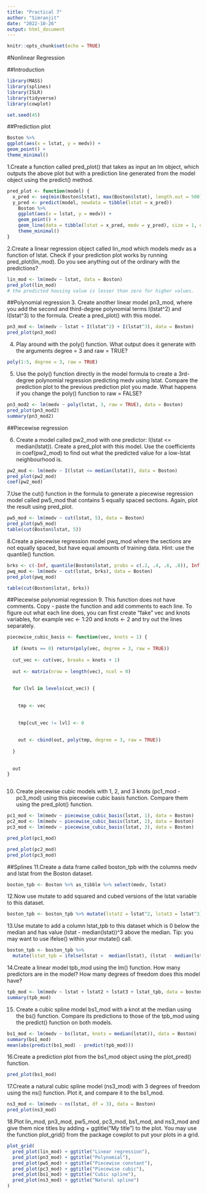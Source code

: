 ---
title: "Practical 7"
author: "Simranjit"
date: "2022-10-26"
output: html_document
---

```{r setup, include=FALSE}
knitr::opts_chunk$set(echo = TRUE)
```

#Nonlinear Regression

##Introduction
```{r}
library(MASS)
library(splines)
library(ISLR)
library(tidyverse)
library(cowplot)
```
```{r}
set.seed(45)
```
##Prediction plot
```{r}
Boston %>%
ggplot(aes(x = lstat, y = medv)) +
geom_point() +
theme_minimal()
```
1.Create a function called pred_plot() that takes as input an lm object, which outputs the above plot but with a prediction line generated from the model object using the predict() method.
```{r}
pred_plot <- function(model) {
  x_pred <- seq(min(Boston$lstat), max(Boston$lstat), length.out = 500)
  y_pred <- predict(model, newdata = tibble(lstat = x_pred))
    Boston %>%
    ggplot(aes(x = lstat, y = medv)) +
    geom_point() +
    geom_line(data = tibble(lstat = x_pred, medv = y_pred), size = 1, col = "blue") +
    theme_minimal()
}

```

2.Create a linear regression object called lin_mod which models medv as a function of lstat. Check if your prediction plot works by running pred_plot(lin_mod). Do you see anything out of the ordinary with the predictions?
```{r}
lin_mod <- lm(medv ~ lstat, data = Boston)
pred_plot(lin_mod)
# the predicted housing value is lesser than zero for higher values.
```
##Polynomial regression
3. Create another linear model pn3_mod, where you add the second and third-degree polynomial terms I(lstat^2) and I(lstat^3) to the formula. Create a pred_plot() with this model.

```{r}
pn3_mod <- lm(medv ~ lstat + I(lstat^2) + I(lstat^3), data = Boston)
pred_plot(pn3_mod)
```
4. Play around with the poly() function. What output does it generate with the arguments degree = 3 and raw = TRUE?
```{r}
poly(1:5, degree = 3, raw = TRUE)


```
5. Use the poly() function directly in the model formula to create a 3rd-degree polynomial regression predicting medv using lstat. Compare the prediction plot to the previous prediction plot you made. What happens if you change the poly() function to raw = FALSE?
```{r}
pn3_mod2 <- lm(medv ~ poly(lstat, 3, raw = TRUE), data = Boston)
pred_plot(pn3_mod2)
summary(pn3_mod2)
```
##Piecewise regression

6. Create a model called pw2_mod with one predictor: I(lstat <= median(lstat)). Create a pred_plot with this model. Use the coefficients in coef(pw2_mod) to find out what the predicted value for a low-lstat neighbourhood is.
```{r}
pw2_mod <- lm(medv ~ I(lstat <= median(lstat)), data = Boston)
pred_plot(pw2_mod)
coef(pw2_mod)
```
 7.Use the cut() function in the formula to generate a piecewise regression model called pw5_mod that contains 5 equally spaced sections. Again, plot the result using pred_plot.
```{r}
pw5_mod <- lm(medv ~ cut(lstat, 5), data = Boston)
pred_plot(pw5_mod)
table(cut(Boston$lstat, 5))
```
8.Create a piecewise regression model pwq_mod where the sections are not equally spaced, but have equal amounts of training data. Hint: use the quantile() function.
```{r}
brks <- c(-Inf, quantile(Boston$lstat, probs = c(.2, .4, .6, .8)), Inf)
pwq_mod <- lm(medv ~ cut(lstat, brks), data = Boston)
pred_plot(pwq_mod)

table(cut(Boston$lstat, brks))

```
##Piecewise polynomial regression
9. This function does not have comments. Copy - paste the function and add comments to each line. To figure out what each line does, you can first create “fake” vec and knots variables, for example vec <- 1:20 and knots <- 2 and try out the lines separately.
```{r}
piecewise_cubic_basis <- function(vec, knots = 1) {
  
  if (knots == 0) return(poly(vec, degree = 3, raw = TRUE))
  
  cut_vec <- cut(vec, breaks = knots + 1)
  
  out <- matrix(nrow = length(vec), ncol = 0)
  
 
  for (lvl in levels(cut_vec)) {
    
   
    tmp <- vec
    
   
    tmp[cut_vec != lvl] <- 0
    
    
    out <- cbind(out, poly(tmp, degree = 3, raw = TRUE))
    
  }
  
  
  out
}



```
10. Create piecewise cubic models with 1, 2, and 3 knots (pc1_mod - pc3_mod) using this piecewise cubic basis function. Compare them using the pred_plot() function.
```{r}
pc1_mod <- lm(medv ~ piecewise_cubic_basis(lstat, 1), data = Boston)
pc2_mod <- lm(medv ~ piecewise_cubic_basis(lstat, 2), data = Boston)
pc3_mod <- lm(medv ~ piecewise_cubic_basis(lstat, 3), data = Boston)

pred_plot(pc1_mod)

pred_plot(pc2_mod)
pred_plot(pc3_mod)
```
##Splines
11.Create a data frame called boston_tpb with the columns medv and lstat from the Boston dataset.
```{r}
boston_tpb <- Boston %>% as_tibble %>% select(medv, lstat)
```
12.Now use mutate to add squared and cubed versions of the lstat variable to this dataset.
```{r}
boston_tpb <- boston_tpb %>% mutate(lstat2 = lstat^2, lstat3 = lstat^3)
```
13.Use mutate to add a column lstat_tpb to this dataset which is 0 below the median and has value (lstat - median(lstat))^3 above the median. Tip: you may want to use ifelse() within your mutate() call.
```{r}
boston_tpb <- boston_tpb %>% 
  mutate(lstat_tpb = ifelse(lstat >  median(lstat), (lstat - median(lstat))^3, 0))
```
14.Create a linear model tpb_mod using the lm() function. How many predictors are in the model? How many degrees of freedom does this model have?
```{r}
tpb_mod <- lm(medv ~ lstat + lstat2 + lstat3 + lstat_tpb, data = boston_tpb)
summary(tpb_mod)
```
15. Create a cubic spline model bs1_mod with a knot at the median using the bs() function. Compare its predictions to those of the tpb_mod using the predict() function on both models.
```{r}
bs1_mod <- lm(medv ~ bs(lstat, knots = median(lstat)), data = Boston)
summary(bs1_mod)
mean(abs(predict(bs1_mod) - predict(tpb_mod)))
```
16.Create a prediction plot from the bs1_mod object using the plot_pred() function.
```{r}
pred_plot(bs1_mod)
```
17.Create a natural cubic spline model (ns3_mod) with 3 degrees of freedom using the ns() function. Plot it, and compare it to the bs1_mod.
```{r}
ns3_mod <- lm(medv ~ ns(lstat, df = 3), data = Boston)
pred_plot(ns3_mod)
```
18.Plot lin_mod, pn3_mod, pw5_mod, pc3_mod, bs1_mod, and ns3_mod and give them nice titles by adding + ggtitle("My title") to the plot. You may use the function plot_grid() from the package cowplot to put your plots in a grid.
```{r}
plot_grid(
  pred_plot(lin_mod) + ggtitle("Linear regression"),
  pred_plot(pn3_mod) + ggtitle("Polynomial"),
  pred_plot(pw5_mod) + ggtitle("Piecewise constant"),
  pred_plot(pc3_mod) + ggtitle("Piecewise cubic"),
  pred_plot(bs1_mod) + ggtitle("Cubic spline"),
  pred_plot(ns3_mod) + ggtitle("Natural spline")
)  
```
